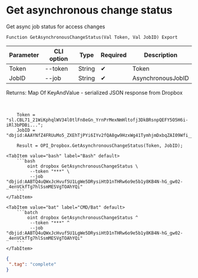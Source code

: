 ﻿---
sidebar_position: 5
---


# Get asynchronous change status
 Get async job status for access changes



`Function GetAsynchronousChangeStatus(Val Token, Val JobID) Export`

  | Parameter | CLI option | Type | Required | Description |
  |-|-|-|-|-|
  | Token | --token | String | &#x2714; | Token |
  | JobID | --job | String | &#x2714; | AsynchronousJobID |

  
  Returns:  Map Of KeyAndValue - serialized JSON response from Dropbox

<br/>




```bsl title="1C:Enterprise/OneScript code example"
    Token = "sl.CBL71_21WiKphqlWV34l0tlFn8eGn_YrnPrMexNmHltofj3DkBRsnpQEFY5O5H6i-iRl3bPDBi...";
    JobID = "dbjid:AAAYNfZ4FRUuMo5_ZXEhTjPYi6IYv2fQA8gw9HzxWg41TymhjmDxbqZAI09Wfi__WolMZJhulDTkNbYpe4wcI37z";

    Result = OPI_Dropbox.GetAsynchronousChangeStatus(Token, JobID);
```
 

 <Tabs>
  
    <TabItem value="bash" label="Bash" default>
        ```bash
            oint dropbox GetAsynchronousChangeStatus \
             --token "***" \
             --job "dbjid:AABTQ4uQWxJcHvuf5U1LgWe5DRysiHtD1nTHRw6o9e5b1y8KB4N-hG_gw02-_4enVCkfTg7hlSsmMESVgTOAhYQi"
        ```
    </TabItem>
  
    <TabItem value="bat" label="CMD/Bat" default>
        ```batch
            oint dropbox GetAsynchronousChangeStatus ^
             --token "***" ^
             --job "dbjid:AABTQ4uQWxJcHvuf5U1LgWe5DRysiHtD1nTHRw6o9e5b1y8KB4N-hG_gw02-_4enVCkfTg7hlSsmMESVgTOAhYQi"
        ```
    </TabItem>
</Tabs>


```json title="Result"
{
 ".tag": "complete"
}
```
